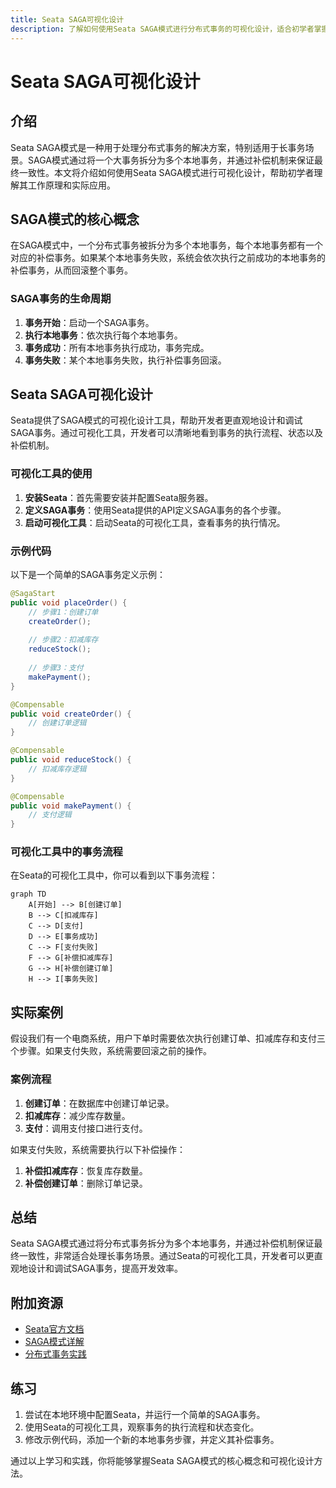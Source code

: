 ```yaml
---
title: Seata SAGA可视化设计
description: 了解如何使用Seata SAGA模式进行分布式事务的可视化设计，适合初学者掌握SAGA模式的核心概念与实践。
---
```


# Seata SAGA可视化设计

## 介绍

Seata SAGA模式是一种用于处理分布式事务的解决方案，特别适用于长事务场景。SAGA模式通过将一个大事务拆分为多个本地事务，并通过补偿机制来保证最终一致性。本文将介绍如何使用Seata SAGA模式进行可视化设计，帮助初学者理解其工作原理和实际应用。

## SAGA模式的核心概念

在SAGA模式中，一个分布式事务被拆分为多个本地事务，每个本地事务都有一个对应的补偿事务。如果某个本地事务失败，系统会依次执行之前成功的本地事务的补偿事务，从而回滚整个事务。

### SAGA事务的生命周期

1. **事务开始**：启动一个SAGA事务。
2. **执行本地事务**：依次执行每个本地事务。
3. **事务成功**：所有本地事务执行成功，事务完成。
4. **事务失败**：某个本地事务失败，执行补偿事务回滚。

## Seata SAGA可视化设计

Seata提供了SAGA模式的可视化设计工具，帮助开发者更直观地设计和调试SAGA事务。通过可视化工具，开发者可以清晰地看到事务的执行流程、状态以及补偿机制。

### 可视化工具的使用

1. **安装Seata**：首先需要安装并配置Seata服务器。
2. **定义SAGA事务**：使用Seata提供的API定义SAGA事务的各个步骤。
3. **启动可视化工具**：启动Seata的可视化工具，查看事务的执行情况。

### 示例代码

以下是一个简单的SAGA事务定义示例：

```java
@SagaStart
public void placeOrder() {
    // 步骤1：创建订单
    createOrder();
    
    // 步骤2：扣减库存
    reduceStock();
    
    // 步骤3：支付
    makePayment();
}

@Compensable
public void createOrder() {
    // 创建订单逻辑
}

@Compensable
public void reduceStock() {
    // 扣减库存逻辑
}

@Compensable
public void makePayment() {
    // 支付逻辑
}
```

### 可视化工具中的事务流程

在Seata的可视化工具中，你可以看到以下事务流程：

```mermaid
graph TD
    A[开始] --> B[创建订单]
    B --> C[扣减库存]
    C --> D[支付]
    D --> E[事务成功]
    C --> F[支付失败]
    F --> G[补偿扣减库存]
    G --> H[补偿创建订单]
    H --> I[事务失败]
```

## 实际案例

假设我们有一个电商系统，用户下单时需要依次执行创建订单、扣减库存和支付三个步骤。如果支付失败，系统需要回滚之前的操作。

### 案例流程

1. **创建订单**：在数据库中创建订单记录。
2. **扣减库存**：减少库存数量。
3. **支付**：调用支付接口进行支付。

如果支付失败，系统需要执行以下补偿操作：

1. **补偿扣减库存**：恢复库存数量。
2. **补偿创建订单**：删除订单记录。

## 总结

Seata SAGA模式通过将分布式事务拆分为多个本地事务，并通过补偿机制保证最终一致性，非常适合处理长事务场景。通过Seata的可视化工具，开发者可以更直观地设计和调试SAGA事务，提高开发效率。

## 附加资源

- [Seata官方文档](https://seata.io/zh-cn/docs/overview/what-is-seata.html)
- [SAGA模式详解](https://microservices.io/patterns/data/saga.html)
- [分布式事务实践](https://dzone.com/articles/distributed-transactions-in-microservices-with-saga)

## 练习

1. 尝试在本地环境中配置Seata，并运行一个简单的SAGA事务。
2. 使用Seata的可视化工具，观察事务的执行流程和状态变化。
3. 修改示例代码，添加一个新的本地事务步骤，并定义其补偿事务。

通过以上学习和实践，你将能够掌握Seata SAGA模式的核心概念和可视化设计方法。
